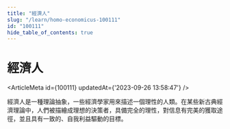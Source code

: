```yaml
---
title: "經濟人"
slug: "/learn/homo-economicus-100111"
id: "100111"
hide_table_of_contents: true
---
```



# 經濟人

<ArticleMeta id={100111} updatedAt={'2023-09-26 13:58:47'} />
<div className='border-solid border-b border-t-0 my-4 border-[var(--ifm-color-gray-300)]' />

經濟人是一種理論抽象，一些經濟學家用來描述一個理性的人類。在某些新古典經濟理論中，人們被描繪成理想的決策者，具備完全的理性，對信息有完美的獲取途徑，並且具有一致的、自我利益驅動的目標。
